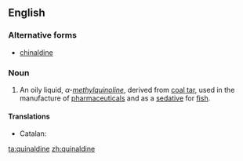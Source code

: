 ==English==
{{wikipedia}}

===Alternative forms===
* [[chinaldine]]

===Noun===
{{en-noun|s|-}}

# {{context|organic compound|lang=en}} An oily liquid, ''α-[[methyl]][[quinoline]]'', derived from [[coal tar]], used in the manufacture of [[pharmaceutical]]s and as a [[sedative]] for [[fish]].

====Translations====
{{trans-top|oily liquid}}
* Catalan: {{t-|ca|quinaldina|f}}
{{trans-mid}}
{{trans-bottom}}

[[ta:quinaldine]]
[[zh:quinaldine]]